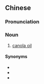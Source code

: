 ==Chinese==
{{zh-forms|type=31}}

===Pronunciation===
{{zh-pron
|m=jièhuāzǐyóu
|cat=n
}}

===Noun===
{{zh-noun}}

# [[canola oil]]

====Synonyms====
* {{zh-l|菜籽油}}
* {{zh-l|芥花油}}
* {{zh-l|油菜油}}